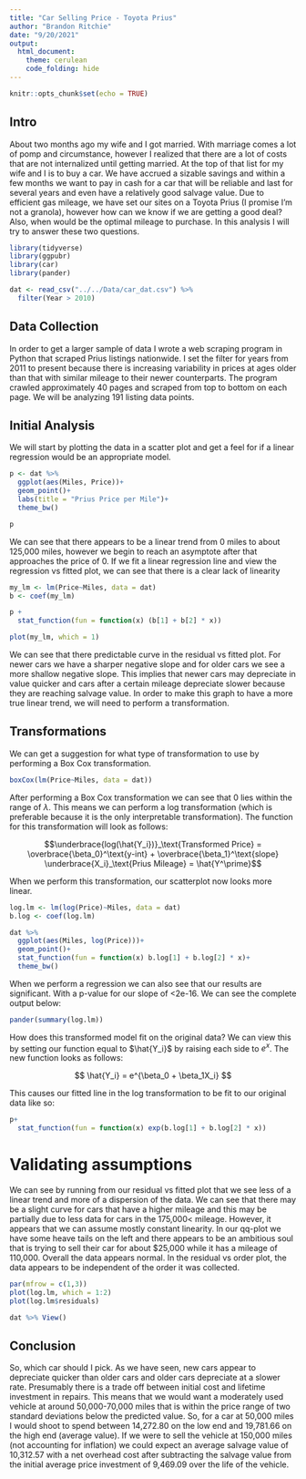 ```yaml
---
title: "Car Selling Price - Toyota Prius"
author: "Brandon Ritchie"
date: "9/20/2021"
output: 
  html_document:
    theme: cerulean
    code_folding: hide
---
```


```r
knitr::opts_chunk$set(echo = TRUE)
```
## Intro

About two months ago my wife and I got married. With marriage comes a lot of pomp and circumstance, however I realized that there are a lot of costs that are not internalized until getting married. At the top of that list for my wife and I is to buy a car. We have accrued a sizable savings and within a few months we want to pay in cash for a car that will be reliable and last for several years and even have a relatively good salvage value. Due to efficient gas mileage, we have set our sites on a Toyota Prius (I promise I'm not a granola), however how can we know if we are getting a good deal? Also, when would be the optimal mileage to purchase. In this analysis I will try to answer these two questions.

```r
library(tidyverse)
library(ggpubr)
library(car)
library(pander)

dat <- read_csv("../../Data/car_dat.csv") %>% 
  filter(Year > 2010)

```

## Data Collection

In order to get a larger sample of data I wrote a web scraping program in Python that scraped Prius listings nationwide. I set the filter for years from 2011 to present because there is increasing variability in prices at ages older than that with similar mileage to their newer counterparts. The program crawled approximately 40 pages and scraped from top to bottom on each page. We will be analyzing 191 listing data points.

## Initial Analysis

We will start by plotting the data in a scatter plot and get a feel for if a linear regression would be an appropriate model.

```r
p <- dat %>% 
  ggplot(aes(Miles, Price))+
  geom_point()+
  labs(title = "Prius Price per Mile")+
  theme_bw()

p
```

We can see that there appears to be a linear trend from 0 miles to about 125,000 miles, however we begin to reach an asymptote after that approaches the price of 0. If we fit a linear regression line and view the regression vs fitted plot, we can see that there is a clear lack of linearity 

```r
my_lm <- lm(Price~Miles, data = dat)
b <- coef(my_lm)

p +
  stat_function(fun = function(x) (b[1] + b[2] * x))

plot(my_lm, which = 1)
```

We can see that there predictable curve in the residual vs fitted plot. For newer cars we have a sharper negative slope and for older cars we see a more shallow negative slope. This  implies that newer cars may depreciate in value quicker and cars after a certain mileage depreciate slower because they are reaching salvage value. In order to make this graph to have a more true linear trend, we will need to perform a transformation.

## Transformations

We can get a suggestion for what type of transformation to use by performing a Box Cox transformation.

```r
boxCox(lm(Price~Miles, data = dat))
```

After performing a Box Cox transformation we can see that 0 lies within the range of $\lambda$. This means we can perform a log transformation (which is preferable because it is the only interpretable transformation). The function for this transformation will look as follows:

$$\underbrace{log(\hat{Y_i})}_\text{Transformed Price} = \overbrace{\beta_0}^\text{y-int} + \overbrace{\beta_1}^\text{slope} \underbrace{X_i}_\text{Prius Mileage} = \hat{Y^\prime}$$

When we perform this transformation, our scatterplot now looks more linear.

```r
log.lm <- lm(log(Price)~Miles, data = dat)
b.log <- coef(log.lm)

dat %>% 
  ggplot(aes(Miles, log(Price)))+
  geom_point()+
  stat_function(fun = function(x) b.log[1] + b.log[2] * x)+
  theme_bw()
```

When we perform a regression we can also see that our results are significant. With a p-value for our slope of <2e-16. We can see the complete output below:

```r
pander(summary(log.lm))
```

How does this transformed model fit on the original data? We can view this by setting our function equal to $\hat{Y_i}$ by raising each side to $e^x$. The new function looks as follows:

$$
\hat{Y_i} = e^{\beta_0 + \beta_1X_i}
$$

This causes our fitted line in the log transformation to be fit to our original data like so:

```r
p+
  stat_function(fun = function(x) exp(b.log[1] + b.log[2] * x))
```

# Validating assumptions

We can see by running from our residual vs fitted plot that we see less of a linear trend and more of a dispersion of the data. We can see that there may be a slight curve for cars that have a higher mileage and this may be partially due to less data for cars in the 175,000< mileage. However, it appears that we can assume mostly constant linearity. In our qq-plot we have some heave tails on the left and there appears to be an ambitious soul that is trying to sell their car for about $25,000 while it has a mileage of 110,000. Overall the data appears normal. In the residual vs order plot, the data appears to be independent of the order it was collected.

```r
par(mfrow = c(1,3))
plot(log.lm, which = 1:2)
plot(log.lm$residuals)

dat %>% View()
```

## Conclusion

So, which car should I pick. As we have seen, new cars appear to depreciate quicker than older cars and older cars depreciate at a slower rate. Presumably there is a trade off between initial cost and lifetime investment in repairs. This means that we would want a moderately used vehicle at around 50,000-70,000 miles that is within the price range of two standard deviations below the predicted value. So, for a car at 50,000 miles I would shoot to spend between 14,272.80 on the low end and 19,781.66 on the high end (average value). If we were to sell the vehicle at 150,000 miles (not accounting for inflation) we could expect an average salvage value of 10,312.57 with a net overhead cost after subtracting the salvage value from the initial average price investment of 9,469.09 over the life of the vehicle.